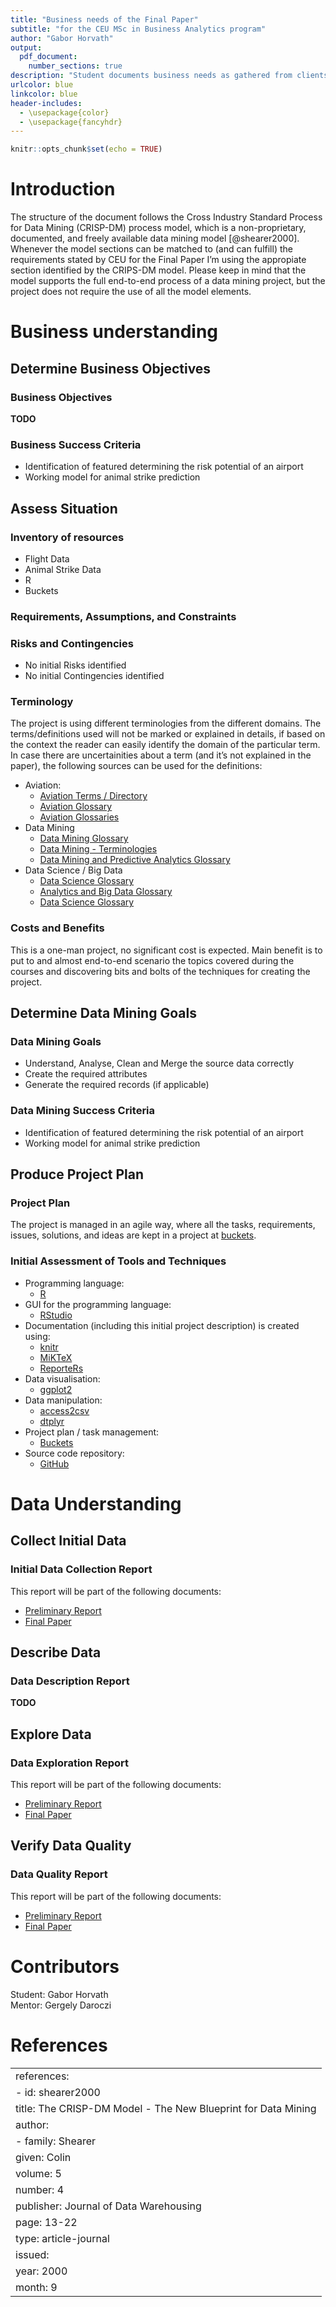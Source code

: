 ```yaml
---
title: "Business needs of the Final Paper"
subtitle: "for the CEU MSc in Business Analytics program"
author: "Gabor Horvath"
output: 
  pdf_document:
    number_sections: true
description: "Student documents business needs as gathered from clients. User stories, scope of the project."
urlcolor: blue
linkcolor: blue
header-includes:
  - \usepackage{color}
  - \usepackage{fancyhdr}
---
```

\pagenumbering{gobble}
\newpage
\pagenumbering{arabic}
\pagestyle{fancy}
\fancyhf{}
\fancyhead[C]{\thetitle}
\fancyfoot[C]{\thepage}
\renewcommand{\footrulewidth}{0.4pt}
```r
knitr::opts_chunk$set(echo = TRUE)
```

# Introduction

The structure of the document follows the Cross Industry Standard Process for Data Mining (CRISP-DM) process model, which is a non-proprietary, documented, and freely available data mining model [@shearer2000]. Whenever the model sections can be matched to (and can fulfill) the requirements stated by CEU for the Final Paper I'm using the appropiate section identified by the CRIPS-DM model. Please keep in mind that the model supports the full end-to-end process of a data mining project, but the project does not require the use of all the model elements.


# Business understanding

## Determine Business Objectives

### Business Objectives

\color{red}**TODO**\color{black}

### Business Success Criteria
* Identification of featured determining the risk potential of an airport
* Working model for animal strike prediction

## Assess Situation

### Inventory of resources
* Flight Data
* Animal Strike Data
* R
* Buckets

### Requirements, Assumptions, and Constraints

### Risks and Contingencies
* No initial Risks identified
* No initial Contingencies identified

### Terminology

The project is using different terminologies from the different domains. The terms/definitions used will not be marked or explained in details, if based on the context the reader can easily identify the domain of the particular term. In case there are uncertainities about a term (and it's not explained in the paper), the following sources can be used for the definitions:

* Aviation:
    +  [Aviation Terms / Directory](http://www.aviation-terms.com/index2.php)
    +  [Aviation Glossary](http://www.aerofiles.com/glossary.html)
    +  [Aviation Glossaries](https://www.flightsimaviation.com/_glossaries.html?s=aviation_terms)
* Data Mining
    +  [Data Mining Glossary](http://www.thearling.com/glossary.htm)
    +  [Data Mining - Terminologies](https://www.tutorialspoint.com/data_mining/dm_terminologies.htm)
    +  [Data Mining and Predictive Analytics Glossary](http://www.kdnuggets.com/2015/06/data-mining-predictive-analytics-glossary.html)
* Data Science / Big Data
    +  [Data Science Glossary](http://www.datascienceglossary.org/)
    +  [Analytics and Big Data Glossary](http://data-informed.com/glossary-of-big-data-terms/)
    +  [Data Science Glossary](http://www.kdnuggets.com/2015/09/data-science-glossary.html)


### Costs and Benefits
This is a one-man project, no significant cost is expected. Main benefit is to put to and almost end-to-end scenario the topics covered during the courses and discovering bits and bolts of the techniques for creating the project. 

## Determine Data Mining Goals

### Data Mining Goals
* Understand, Analyse, Clean and Merge the source data correctly
* Create the required attributes
* Generate the required records (if applicable)

### Data Mining Success Criteria
* Identification of featured determining the risk potential of an airport
* Working model for animal strike prediction

## Produce Project Plan

### Project Plan
The project is managed in an agile way, where all the tasks, requirements, issues, solutions, and ideas are kept in a project at [buckets](https://www.buckets.co/).

### Initial Assessment of Tools and Techniques
* Programming language:
    + [R](https://www.r-project.org/)
* GUI for the programming language:
    + [RStudio](https://www.rstudio.com/)
* Documentation (including this initial project description) is created using:
    + [knitr](https://yihui.name/knitr/)
    + [MiKTeX](https://miktex.org/)
    + [ReporteRs](https://cran.r-project.org/web/packages/ReporteRs/index.html)
* Data visualisation:
    + [ggplot2](http://ggplot2.org/)
* Data manipulation:
    + [access2csv](https://github.com/AccelerationNet/access2csv)
    + [dtplyr](https://cran.r-project.org/web/packages/dtplyr/index.html)
* Project plan / task management:
    + [Buckets](https://www.buckets.co/)
* Source code repository:
    + [GitHub](https://github.com/)

# Data Understanding

## Collect Initial Data

### Initial Data Collection Report
This report will be part of the following documents:

* [Preliminary Report](https://github.com/HoGaSan/FinalPaper/blob/master/Documents/04-PreliminaryReport.pdf)
* [Final Paper](https://github.com/HoGaSan/FinalPaper/blob/master/Documents/05-FinalPaper.pdf)

## Describe Data

### Data Description Report

\color{red}**TODO**\color{black}

## Explore Data

### Data Exploration Report
This report will be part of the following documents:

* [Preliminary Report](https://github.com/HoGaSan/FinalPaper/blob/master/Documents/04-PreliminaryReport.pdf)
* [Final Paper](https://github.com/HoGaSan/FinalPaper/blob/master/Documents/05-FinalPaper.pdf)

## Verify Data Quality

### Data Quality Report
This report will be part of the following documents:

* [Preliminary Report](https://github.com/HoGaSan/FinalPaper/blob/master/Documents/04-PreliminaryReport.pdf)
* [Final Paper](https://github.com/HoGaSan/FinalPaper/blob/master/Documents/05-FinalPaper.pdf)


# Contributors

Student: Gabor Horvath  
Mentor: Gergely Daroczi

\newpage
# References

---
references:
- id: shearer2000
  title: The CRISP-DM Model - The New Blueprint for Data Mining
  author:
  - family: Shearer
    given: Colin
  volume: 5
  number: 4
  publisher: Journal of Data Warehousing
  page: 13-22
  type: article-journal
  issued:
    year: 2000
    month: 9
---
